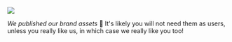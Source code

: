 ![](https://res.cloudinary.com/dltbv060k/image/upload/v1742050497/01-01_c1j9wg.png)

_We published our brand assets_ 🎨 It's likely you will not need them as users, unless you really like us, in which case we really like you too!

